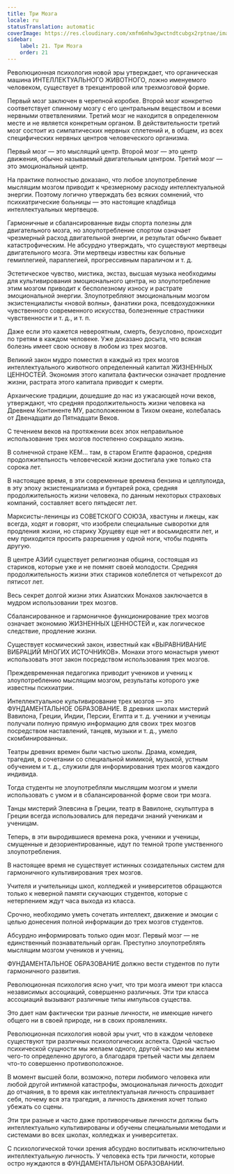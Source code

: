 ```yaml
---
title: Три Мозга
locale: ru
statusTranslation: automatic
coverImage: https://res.cloudinary.com/xmfm6mhw3gwctndtcubgx2rptnae/image/upload/v1740337243/small_cover_educacion_fundamental_a051170f1c.webp
sidebar:
    label: 21. Три Мозга
    order: 21
---
```

Революционная психология новой эры утверждает, что органическая машина ИНТЕЛЛЕКТУАЛЬНОГО ЖИВОТНОГО, ложно именуемого человеком, существует в трехцентровой или трехмозговой форме.

Первый мозг заключен в черепной коробке. Второй мозг конкретно соответствует спинному мозгу с его центральным веществом и всеми нервными ответвлениями. Третий мозг не находится в определенном месте и не является конкретным органом. В действительности третий мозг состоит из симпатических нервных сплетений и, в общем, из всех специфических нервных центров человеческого организма.

Первый мозг — это мыслящий центр. Второй мозг — это центр движения, обычно называемый двигательным центром. Третий мозг — это эмоциональный центр.

На практике полностью доказано, что любое злоупотребление мыслящим мозгом приводит к чрезмерному расходу интеллектуальной энергии. Поэтому логично утверждать без всяких сомнений, что психиатрические больницы — это настоящие кладбища интеллектуальных мертвецов.

Гармоничные и сбалансированные виды спорта полезны для двигательного мозга, но злоупотребление спортом означает чрезмерный расход двигательной энергии, и результат обычно бывает катастрофическим. Не абсурдно утверждать, что существуют мертвецы двигательного мозга. Эти мертвецы известны как больные гемиплегией, параплегией, прогрессивным параличом и т. д.

Эстетическое чувство, мистика, экстаз, высшая музыка необходимы для культивирования эмоционального центра, но злоупотребление этим мозгом приводит к бесполезному износу и растрате эмоциональной энергии. Злоупотребляют эмоциональным мозгом экзистенциалисты «новой волны», фанатики рока, псевдохудожники чувственного современного искусства, болезненные страстники чувственности и т. д., и т. п.

Даже если это кажется невероятным, смерть, безусловно, происходит по третям в каждом человеке. Уже доказано досыта, что всякая болезнь имеет свою основу в любом из трех мозгов.

Великий закон мудро поместил в каждый из трех мозгов интеллектуального животного определенный капитал ЖИЗНЕННЫХ ЦЕННОСТЕЙ. Экономия этого капитала фактически означает продление жизни, растрата этого капитала приводит к смерти.

Архаические традиции, дошедшие до нас из ужасающей ночи веков, утверждают, что средняя продолжительность жизни человека на Древнем Континенте МУ, расположенном в Тихом океане, колебалась от Двенадцати до Пятнадцати Веков.

С течением веков на протяжении всех эпох неправильное использование трех мозгов постепенно сокращало жизнь.

В солнечной стране КЕМ... там, в старом Египте фараонов, средняя продолжительность человеческой жизни достигала уже только ста сорока лет.

В настоящее время, в эти современные времена бензина и целлулоида, в эту эпоху экзистенциализма и бунтарей рока, средняя продолжительность жизни человека, по данным некоторых страховых компаний, составляет всего пятьдесят лет.

Марксисты-ленинцы из СОВЕТСКОГО СОЮЗА, хвастуны и лжецы, как всегда, ходят и говорят, что изобрели специальные сыворотки для продления жизни, но старику Хрущеву еще нет и восьмидесяти лет, и ему приходится просить разрешения у одной ноги, чтобы поднять другую.

В центре АЗИИ существует религиозная община, состоящая из стариков, которые уже и не помнят своей молодости. Средняя продолжительность жизни этих стариков колеблется от четырехсот до пятисот лет.

Весь секрет долгой жизни этих Азиатских Монахов заключается в мудром использовании трех мозгов.

Сбалансированное и гармоничное функционирование трех мозгов означает экономию ЖИЗНЕННЫХ ЦЕННОСТЕЙ и, как логическое следствие, продление жизни.

Существует космический закон, известный как «ВЫРАВНИВАНИЕ ВИБРАЦИЙ МНОГИХ ИСТОЧНИКОВ». Монахи этого монастыря умеют использовать этот закон посредством использования трех мозгов.

Преждевременная педагогика приводит учеников и учениц к злоупотреблению мыслящим мозгом, результаты которого уже известны психиатрии.

Интеллектуальное культивирование трех мозгов — это ФУНДАМЕНТАЛЬНОЕ ОБРАЗОВАНИЕ. В древних школах мистерий Вавилона, Греции, Индии, Персии, Египта и т. д. ученики и ученицы получали полную прямую информацию для своих трех мозгов посредством наставлений, танцев, музыки и т. д., умело скомбинированных.

Театры древних времен были частью школы. Драма, комедия, трагедия, в сочетании со специальной мимикой, музыкой, устным обучением и т. д., служили для информирования трех мозгов каждого индивида.

Тогда студенты не злоупотребляли мыслящим мозгом и умели использовать с умом и в сбалансированной форме свои три мозга.

Танцы мистерий Элевсина в Греции, театр в Вавилоне, скульптура в Греции всегда использовались для передачи знаний ученикам и ученицам.

Теперь, в эти выродившиеся времена рока, ученики и ученицы, смущенные и дезориентированные, идут по темной тропе умственного злоупотребления.

В настоящее время не существует истинных созидательных систем для гармоничного культивирования трех мозгов.

Учителя и учительницы школ, колледжей и университетов обращаются только к неверной памяти скучающих студентов, которые с нетерпением ждут часа выхода из класса.

Срочно, необходимо уметь сочетать интеллект, движение и эмоции с целью донесения полной информации до трех мозгов студентов.

Абсурдно информировать только один мозг. Первый мозг — не единственный познавательный орган. Преступно злоупотреблять мыслящим мозгом учеников и учениц.

ФУНДАМЕНТАЛЬНОЕ ОБРАЗОВАНИЕ должно вести студентов по пути гармоничного развития.

Революционная психология ясно учит, что три мозга имеют три класса независимых ассоциаций, совершенно различных. Эти три класса ассоциаций вызывают различные типы импульсов существа.

Это дает нам фактически три разные личности, не имеющие ничего общего ни в своей природе, ни в своих проявлениях.

Революционная психология новой эры учит, что в каждом человеке существуют три различных психологических аспекта. Одной частью психической сущности мы желаем одного, другой частью мы желаем чего-то определенно другого, а благодаря третьей части мы делаем что-то совершенно противоположное.

В момент высшей боли, возможно, потери любимого человека или любой другой интимной катастрофы, эмоциональная личность доходит до отчаяния, в то время как интеллектуальная личность спрашивает себя, почему вся эта трагедия, а личность движения хочет только убежать со сцены.

Эти три разные и часто даже противоречивые личности должны быть интеллектуально культивированы и обучены специальными методами и системами во всех школах, колледжах и университетах.

С психологической точки зрения абсурдно воспитывать исключительно интеллектуальную личность. У человека есть три личности, которые остро нуждаются в ФУНДАМЕНТАЛЬНОМ ОБРАЗОВАНИИ.

